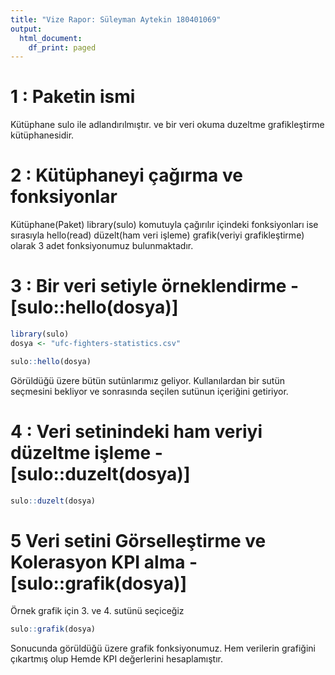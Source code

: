 ---
title: "Vize Rapor: Süleyman Aytekin 180401069"
output:
  html_document:
    df_print: paged
---

# 1 : Paketin ismi
Kütüphane sulo ile adlandırılmıştır. ve bir veri okuma duzeltme grafikleştirme kütüphanesidir. 

# 2 : Kütüphaneyi çağırma ve fonksiyonlar
Kütüphane(Paket) library(sulo) komutuyla çağırılır içindeki fonksiyonları ise sırasıyla hello(read) düzelt(ham veri işleme) grafik(veriyi grafikleştirme) olarak 3 adet fonksiyonumuz bulunmaktadır.

# 3 : Bir veri setiyle örneklendirme - [sulo::hello(dosya)]
```{r echo=FALSE, message=FALSE, warning=FALSE}
library(sulo)
dosya <- "ufc-fighters-statistics.csv"

sulo::hello(dosya)
```
Görüldüğü üzere bütün sutünlarımız geliyor. Kullanılardan bir sutün seçmesini bekliyor ve sonrasında seçilen sutünun içeriğini getiriyor.

# 4 : Veri setinindeki ham veriyi düzeltme işleme - [sulo::duzelt(dosya)]
```{r echo=FALSE, message=FALSE, warning=FALSE}

sulo::duzelt(dosya)

```

# 5 Veri setini Görselleştirme ve Kolerasyon KPI alma - [sulo::grafik(dosya)]

Örnek grafik için  3. ve 4. sutünü seçiceğiz
```{r echo=FALSE, message=FALSE, warning=FALSE}
sulo::grafik(dosya)
```
Sonucunda görüldüğü üzere grafik fonksiyonumuz. Hem verilerin grafiğini çıkartmış olup Hemde KPI değerlerini hesaplamıştır.
